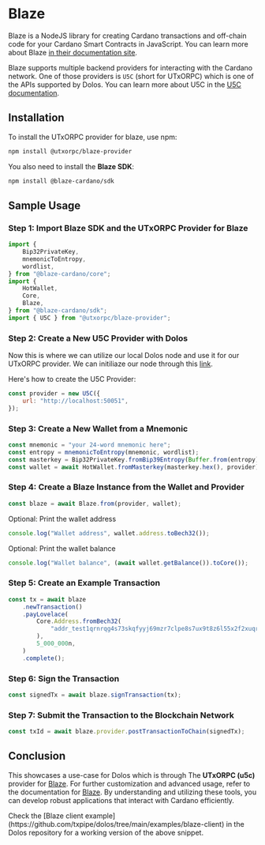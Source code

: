 

# Blaze

Blaze is a NodeJS library for creating Cardano transactions and off-chain code for your Cardano Smart Contracts in JavaScript. You can learn more about Blaze [in their documentation site](https://blaze.butane.dev/).

Blaze supports multiple backend providers for interacting with the Cardano network. One of those providers is `U5C` (short for UTxORPC) which is one of the APIs supported by Dolos. You can learn more about U5C in the [U5C documentation](./grpc.mdx).

## Installation

To install the UTxORPC provider for blaze, use npm:

```bash
npm install @utxorpc/blaze-provider
```

You also need to install the **Blaze SDK**:

```bash
npm install @blaze-cardano/sdk
```

## Sample Usage

### Step 1: Import Blaze SDK and the UTxORPC Provider for Blaze

```javascript
import {
    Bip32PrivateKey,
    mnemonicToEntropy,
    wordlist,
} from "@blaze-cardano/core";
import {
    HotWallet,
    Core,
    Blaze,
} from "@blaze-cardano/sdk";
import { U5C } from "@utxorpc/blaze-provider";
```

### Step 2: Create a New U5C Provider with Dolos
Now this is where we can utilize our local Dolos node and use it for our UTxORPC provider. We can initiliaze our node through this [link](/quickstart).

Here's how to create the U5C Provider:
```javascript
const provider = new U5C({
    url: "http://localhost:50051",
});
```

### Step 3: Create a New Wallet from a Mnemonic

```javascript
const mnemonic = "your 24-word mnemonic here";
const entropy = mnemonicToEntropy(mnemonic, wordlist);
const masterkey = Bip32PrivateKey.fromBip39Entropy(Buffer.from(entropy), "");
const wallet = await HotWallet.fromMasterkey(masterkey.hex(), provider);
```

### Step 4: Create a Blaze Instance from the Wallet and Provider

```javascript
const blaze = await Blaze.from(provider, wallet);
```

Optional: Print the wallet address

```javascript
console.log("Wallet address", wallet.address.toBech32());
```

Optional: Print the wallet balance

```javascript
console.log("Wallet balance", (await wallet.getBalance()).toCore());
```

### Step 5: Create an Example Transaction

```javascript
const tx = await blaze
    .newTransaction()
    .payLovelace(
        Core.Address.fromBech32(
            "addr_test1qrnrqg4s73skqfyyj69mzr7clpe8s7ux9t8z6l55x2f2xuqra34p9pswlrq86nq63hna7p4vkrcrxznqslkta9eqs2nsmlqvnk",
        ),
        5_000_000n,
    )
    .complete();
```

### Step 6: Sign the Transaction

```javascript
const signedTx = await blaze.signTransaction(tx);
```

### Step 7: Submit the Transaction to the Blockchain Network

```javascript
const txId = await blaze.provider.postTransactionToChain(signedTx);
```

## Conclusion

This showcases a use-case for Dolos which is through The **UTxORPC (u5c)** provider for [Blaze](https://github.com/butaneprotocol/blaze-cardano). For further customization and advanced usage, refer to the documentation for [Blaze](https://github.com/butaneprotocol/blaze-cardano). By understanding and utilizing these tools, you can develop robust applications that interact with Cardano efficiently.

<Callout type="info">
Check the [Blaze client example](https://github.com/txpipe/dolos/tree/main/examples/blaze-client) in the Dolos repository for a working version of the above snippet.
</Callout>

